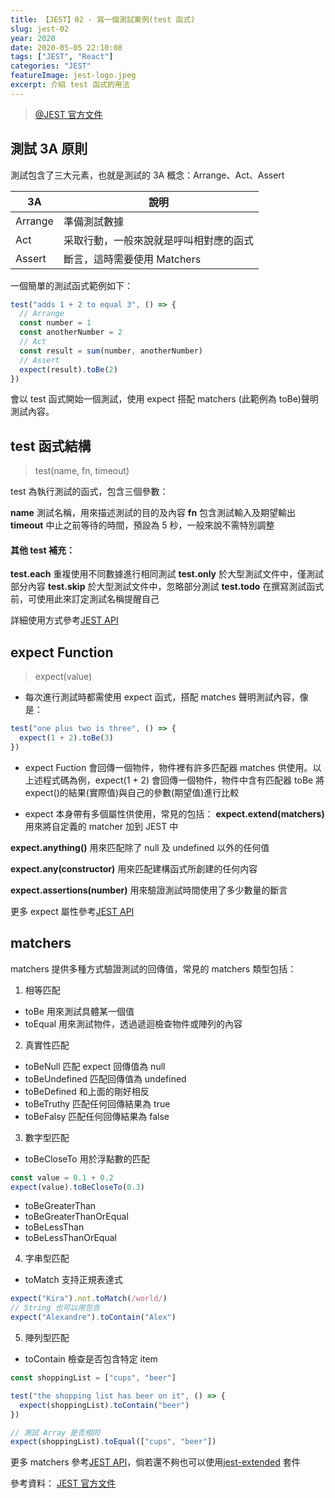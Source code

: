 ```yaml
---
title: 【JEST】02 - 寫一個測試案例(test 函式)
slug: jest-02
year: 2020
date: 2020-05-05 22:10:08
tags: ["JEST", "React"]
categories: "JEST"
featureImage: jest-logo.jpeg
excerpt: 介紹 test 函式的用法
---
```


> [@JEST 官方文件](https://jestjs.io/docs/en/using-matchers)

## 測試 3A 原則

測試包含了三大元素，也就是測試的 3A 概念：Arrange、Act、Assert

| 3A      | 說明                                   |
| ------- | -------------------------------------- |
| Arrange | 準備測試數據                           |
| Act     | 采取行動，一般來說就是呼叫相對應的函式 |
| Assert  | 斷言，這時需要使用 Matchers            |

一個簡單的測試函式範例如下：

```javascript
test("adds 1 + 2 to equal 3", () => {
  // Arrange
  const number = 1
  const anotherNumber = 2
  // Act
  const result = sum(number, anotherNumber)
  // Assert
  expect(result).toBe(2)
})
```

會以 test 函式開始一個測試，使用 expect 搭配 matchers (此範例為 toBe)聲明測試內容。

## test 函式結構

> test(name, fn, timeout)

test 為執行測試的函式，包含三個參數：

**name**
測試名稱，用來描述測試的目的及內容
**fn**
包含測試輸入及期望輸出
**timeout**
中止之前等待的時間，預設為 5 秒，一般來說不需特別調整

#### 其他 test 補充：

**test.each**
重複使用不同數據進行相同測試
**test.only**
於大型測試文件中，僅測試部分內容
**test.skip**
於大型測試文件中，忽略部分測試
**test.todo**
在撰寫測試函式前，可使用此來訂定測試名稱提醒自己

詳細使用方式參考[JEST API](https://jestjs.io/docs/zh-Hans/api#testeachtablename-fn-timeout)

## expect Function

> expect(value)

- 每次進行測試時都需使用 expect 函式，搭配 matches 聲明測試內容，像是：

```javascript
test("one plus two is three", () => {
  expect(1 + 2).toBe(3)
})
```

- expect Fuction 會回傳一個物件，物件裡有許多匹配器 matches 供使用。以上述程式碼為例，expect(1 + 2) 會回傳一個物件，物件中含有匹配器 toBe 將 expect()的結果(實際值)與自己的參數(期望值)進行比較

- expect 本身帶有多個屬性供使用，常見的包括：
  **expect.extend(matchers)**
  用來將自定義的 matcher 加到 JEST 中

**expect.anything()**
用來匹配除了 null 及 undefined 以外的任何值

**expect.any(constructor)**
用來匹配建構函式所創建的任何内容

**expect.assertions(number)**
用來驗證測試時間使用了多少數量的斷言

更多 expect 屬性參考[JEST API](https://jestjs.io/docs/zh-Hans/expect#expectextendmatchers)

## matchers

matchers 提供多種方式驗證測試的回傳值，常見的 matchers 類型包括：

1. 相等匹配

- toBe 用來測試具體某一個值
- toEqual 用來測試物件，透過遞迴檢查物件或陣列的內容

2. 真實性匹配

- toBeNull 匹配 expect 回傳值為 null
- toBeUndefined 匹配回傳值為 undefined
- toBeDefined 和上面的剛好相反
- toBeTruthy 匹配任何回傳結果為 true
- toBeFalsy 匹配任何回傳結果為 false

3. 數字型匹配

- toBeCloseTo 用於浮點數的匹配

```javascript
const value = 0.1 + 0.2
expect(value).toBeCloseTo(0.3)
```

- toBeGreaterThan
- toBeGreaterThanOrEqual
- toBeLessThan
- toBeLessThanOrEqual

4. 字串型匹配

- toMatch 支持正規表達式

```javascript
expect("Kira").not.toMatch(/world/)
// String 也可以用包含
expect("Alexandre").toContain("Alex")
```

5. 陣列型匹配

- toContain 檢查是否包含特定 item

```javascript
const shoppingList = ["cups", "beer"]

test("the shopping list has beer on it", () => {
  expect(shoppingList).toContain("beer")
})

// 測試 Array 是否相同
expect(shoppingList).toEqual(["cups", "beer"])
```

更多 matchers 參考[JEST API](https://jestjs.io/docs/zh-Hans/expect#expectextendmatchers)，倘若還不夠也可以使用[jest-extended](https://github.com/jest-community/jest-extended) 套件

參考資料：
[JEST 官方文件](https://jestjs.io/docs/en/using-matchers)
